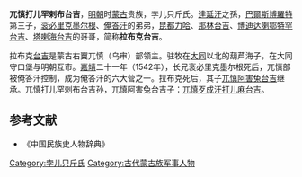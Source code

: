 '''兀慎打儿罕剌布台吉'''{{BD|1509年||？|}}，[[明朝|明朝]]时[[蒙古|蒙古]]贵族，孛儿只斤氏。[[達延汗|達延汗]]之孫，[[巴爾斯博羅特|巴爾斯博羅特]]第三子，[[衮必里克墨尔根|衮必里克墨尔根]]、[[俺答汗|俺答汗]]的弟弟，[[昆都力哈|昆都力哈]]、[[那林台吉|那林台吉]]、[[博迪达喇鄂特罕台吉|博迪达喇鄂特罕台吉]]、[[塔喇海台吉|塔喇海台吉]]的哥哥，简称'''拉布克台吉'''。

拉布克[[台吉|台吉]]是蒙古右翼兀慎（乌审）部领主。驻牧在[[大同|大同]]以北的葫芦海子，在大同守口堡与明朝互市。[[嘉靖|嘉靖]]二十一年（1542年），长兄衮必里克墨尔根死后，兀慎部被俺答汗控制，成为俺答汗的六大营之一。拉布克死后，其子[[兀慎阿害兔台吉|兀慎阿害兔台吉]]继承。兀慎打儿罕剌布台吉孙，兀慎阿害兔台吉子：[[兀慎歹成汗打儿麻台吉|兀慎歹成汗打儿麻台吉]]。
==参考文献==
*《中国民族史人物辞典》

[[Category:孛儿只斤氏|Category:孛儿只斤氏]]
[[Category:古代蒙古族军事人物|Category:古代蒙古族军事人物]]